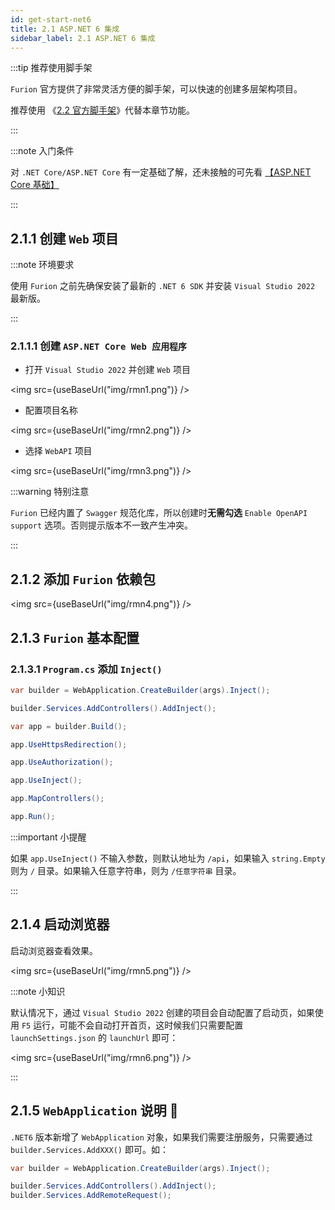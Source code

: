 ```yaml
---
id: get-start-net6
title: 2.1 ASP.NET 6 集成
sidebar_label: 2.1 ASP.NET 6 集成
---
```


:::tip 推荐使用脚手架

`Furion` 官方提供了非常灵活方便的脚手架，可以快速的创建多层架构项目。

推荐使用 《[2.2 官方脚手架](template.mdx)》代替本章节功能。

:::


:::note 入门条件

对 `.NET Core/ASP.NET Core` 有一定基础了解，还未接触的可先看 [【ASP.NET Core 基础】](https://docs.microsoft.com/zh-cn/aspnet/core/fundamentals/?view=aspnetcore-6.0&tabs=windows)

:::

## 2.1.1 创建 `Web` 项目

:::note 环境要求

使用 `Furion` 之前先确保安装了最新的 `.NET 6 SDK` 并安装 `Visual Studio 2022` 最新版。

:::

### 2.1.1.1 创建 `ASP.NET Core Web 应用程序`

- 打开 `Visual Studio 2022` 并创建 `Web` 项目

<img src={useBaseUrl("img/rmn1.png")} />

- 配置项目名称

<img src={useBaseUrl("img/rmn2.png")} />

- 选择 `WebAPI` 项目

<img src={useBaseUrl("img/rmn3.png")} />

:::warning 特别注意

`Furion` 已经内置了 `Swagger` 规范化库，所以创建时**无需勾选** `Enable OpenAPI support` 选项。否则提示版本不一致产生冲突。

:::

## 2.1.2 添加 `Furion` 依赖包

<img src={useBaseUrl("img/rmn4.png")} />

## 2.1.3 `Furion` 基本配置

### 2.1.3.1 `Program.cs` 添加 `Inject()`

```cs showLineNumbers  {1,3,11}
var builder = WebApplication.CreateBuilder(args).Inject();

builder.Services.AddControllers().AddInject();

var app = builder.Build();

app.UseHttpsRedirection();

app.UseAuthorization();

app.UseInject();

app.MapControllers();

app.Run();
```

:::important 小提醒

如果 `app.UseInject()` 不输入参数，则默认地址为 `/api`，如果输入 `string.Empty` 则为 `/` 目录。如果输入任意字符串，则为 `/任意字符串` 目录。

:::

## 2.1.4 启动浏览器

启动浏览器查看效果。

<img src={useBaseUrl("img/rmn5.png")} />

:::note 小知识

默认情况下，通过 `Visual Studio 2022` 创建的项目会自动配置了启动页，如果使用 `F5` 运行，可能不会自动打开首页，这时候我们只需要配置 `launchSettings.json` 的 `launchUrl` 即可：

<img src={useBaseUrl("img/rmn6.png")} />

:::


## 2.1.5 `WebApplication` 说明 🎃

`.NET6` 版本新增了 `WebApplication` 对象，如果我们需要注册服务，只需要通过 `builder.Services.AddXXX()` 即可。如：

```cs showLineNumbers  {4}
var builder = WebApplication.CreateBuilder(args).Inject();

builder.Services.AddControllers().AddInject();
builder.Services.AddRemoteRequest();
```